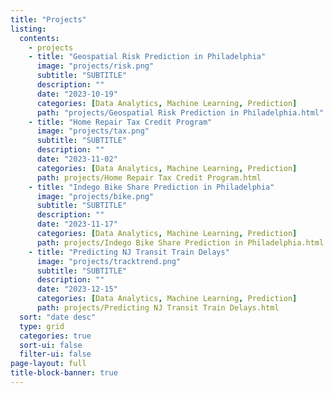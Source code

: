 ```yaml
---
title: "Projects"
listing:
  contents: 
    - projects
    - title: "Geospatial Risk Prediction in Philadelphia"
      image: "projects/risk.png"
      subtitle: "SUBTITLE"
      description: ""
      date: "2023-10-19"
      categories: [Data Analytics, Machine Learning, Prediction]
      path: "projects/Geospatial Risk Prediction in Philadelphia.html"
    - title: "Home Repair Tax Credit Program"
      image: "projects/tax.png"
      subtitle: "SUBTITLE"
      description: ""
      date: "2023-11-02"
      categories: [Data Analytics, Machine Learning, Prediction]
      path: projects/Home Repair Tax Credit Program.html
    - title: "Indego Bike Share Prediction in Philadelphia"
      image: "projects/bike.png"
      subtitle: "SUBTITLE"
      description: ""
      date: "2023-11-17"
      categories: [Data Analytics, Machine Learning, Prediction]
      path: projects/Indego Bike Share Prediction in Philadelphia.html
    - title: "Predicting NJ Transit Train Delays"
      image: "projects/tracktrend.png"
      subtitle: "SUBTITLE"
      description: ""
      date: "2023-12-15"
      categories: [Data Analytics, Machine Learning, Prediction]
      path: projects/Predicting NJ Transit Train Delays.html
  sort: "date desc"
  type: grid
  categories: true
  sort-ui: false
  filter-ui: false
page-layout: full
title-block-banner: true
---
```

